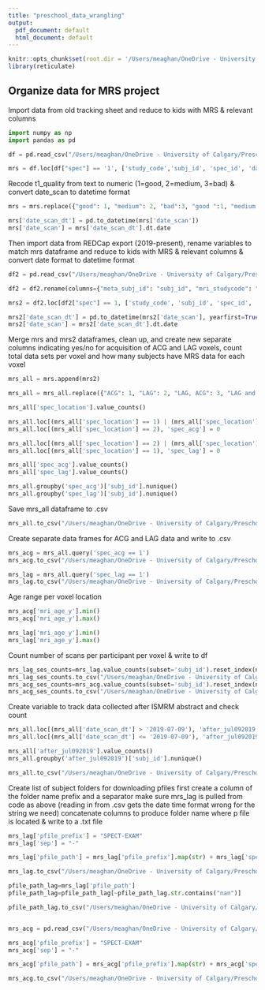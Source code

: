 ```yaml
---
title: "preschool_data_wrangling"
output:
  pdf_document: default
  html_document: default
---
```


```r
knitr::opts_chunk$set(root.dir = '/Users/meaghan/OneDrive - University of Calgary/Preschool_data/MRS')
library(reticulate)
```

## Organize data for MRS project

Import data from old tracking sheet and reduce to kids with MRS & relevant columns
```python
import numpy as np
import pandas as pd 

df = pd.read_csv("/Users/meaghan/OneDrive - University of Calgary/Preschool_data/preschool_mri_data_sheet.csv")

mrs = df.loc[df["spec"] == '1', ['study_code','subj_id', 'spec_id', 'date_scan', 'hand', 'female', 'mri_age_y', 'demographics', 'pp_data', 'sn_data', 'spec', 'spec_location', 't1', 't1_quality', 'dti_b750', 'dti_b2000', 'dti750_te', 'notes']]

```

Recode t1_quality from text to numeric (1=good, 2=medium, 3=bad) & convert date_scan to datetime format
```python
mrs = mrs.replace({"good": 1, "medium": 2, "bad":3, "good ":1, "medium ":2, "bad ":3})

mrs['date_scan_dt'] = pd.to_datetime(mrs['date_scan'])
mrs['date_scan'] = mrs['date_scan_dt'].dt.date
```

Then import data from REDCap export (2019-present), rename variables to match mrs dataframe and reduce to kids with MRS & relevant columns & convert date format to datetime format
```python
df2 = pd.read_csv("/Users/meaghan/OneDrive - University of Calgary/Preschool_data/redcap_report_mri_data_oct1921.csv")

df2 = df2.rename(columns={"meta_subj_id": "subj_id", "mri_studycode": "study_code", "mri_date": "date_scan", "mri_sequence___1": "dti_b750", "mri_sequence___2": "t1", "mri_sequence___3": "t2_star", "mri_sequence___4": "asl", "mri_sequence___5": "fmri", "mri_sequence___6": "t2_anat", "mri_sequence___7": "ihmt", "mri_sequence___8": "spec", "mri_sequence___9": "dti_b2000", "mri_sequence___10": "wm_dti_b900_adol", "mri_sequence___11": "wm_dti_b2000_adol", "mri_te_value_750": "dti750_te", "mri_t1_dq":"t1_quality", "mri_spec_id": "spec_id", "mri_spec_location": "spec_location"})

mrs2 = df2.loc[df2["spec"] == 1, ['study_code', 'subj_id', 'spec_id', 'date_scan', 'mri_age_y', 'spec', 'spec_location', 't1', 't1_quality', 'dti_b750', 'dti_b2000', 'dti750_te']]

mrs2['date_scan_dt'] = pd.to_datetime(mrs2['date_scan'], yearfirst=True)
mrs2['date_scan'] = mrs2['date_scan_dt'].dt.date
```

Merge mrs and mrs2 dataframes, clean up, and create new separate columns indicating yes/no for acquisition of ACG and LAG voxels, count total data sets per voxel and how many subjects have MRS data for each voxel
```python
mrs_all = mrs.append(mrs2)

mrs_all = mrs_all.replace({"ACG": 1, "LAG": 2, "LAG, ACG": 3, "LAG and ACG": 3})

mrs_all['spec_location'].value_counts()

mrs_all.loc[(mrs_all['spec_location'] == 1) | (mrs_all['spec_location'] == 3), 'spec_acg'] = 1
mrs_all.loc[(mrs_all['spec_location'] == 2), 'spec_acg'] = 0

mrs_all.loc[(mrs_all['spec_location'] == 2) | (mrs_all['spec_location'] == 3), 'spec_lag'] = 1
mrs_all.loc[(mrs_all['spec_location'] == 1), 'spec_lag'] = 0

mrs_all['spec_acg'].value_counts()
mrs_all['spec_lag'].value_counts()

mrs_all.groupby('spec_acg')['subj_id'].nunique()
mrs_all.groupby('spec_lag')['subj_id'].nunique()
```
Save mrs_all dataframe to .csv
```python
mrs_all.to_csv("/Users/meaghan/OneDrive - University of Calgary/Preschool_data/MRS/data/mrs_data_summary_Oct2021.csv", index=False)
```


Create separate data frames for ACG and LAG data and write to .csv
```python
mrs_acg = mrs_all.query('spec_acg == 1')
mrs_acg.to_csv("/Users/meaghan/OneDrive - University of Calgary/Preschool_data/MRS/data/mrs_data_ACG_Oct2021.csv", index=False)

mrs_lag = mrs_all.query('spec_lag == 1')
mrs_lag.to_csv("/Users/meaghan/OneDrive - University of Calgary/Preschool_data/MRS/data/mrs_data_LAG_Oct2021.csv", index=False)
```

Age range per voxel location
```python
mrs_acg['mri_age_y'].min()
mrs_acg['mri_age_y'].max()

mrs_lag['mri_age_y'].min()
mrs_lag['mri_age_y'].max()

```

Count number of scans per participant per voxel & write to df
```python
mrs_lag_ses_counts=mrs_lag.value_counts(subset='subj_id').reset_index(name='counts')
mrs_lag_ses_counts.to_csv("/Users/meaghan/OneDrive - University of Calgary/Preschool_data/MRS/data/mrs_lag_ses_counts.csv", index=False)
mrs_acg_ses_counts=mrs_acg.value_counts(subset='subj_id').reset_index(name='counts')
mrs_acg_ses_counts.to_csv("/Users/meaghan/OneDrive - University of Calgary/Preschool_data/MRS/data/mrs_acg_ses_counts.csv", index=False)
```

Create variable to track data collected after ISMRM abstract and check count
```python
mrs_all.loc[(mrs_all['date_scan_dt'] > '2019-07-09'), 'after_jul092019'] = 1
mrs_all.loc[(mrs_all['date_scan_dt'] <= '2019-07-09'), 'after_jul092019'] = 0

mrs_all['after_jul092019'].value_counts()
mrs_all.groupby('after_jul092019')['subj_id'].nunique()

mrs_all.to_csv("/Users/meaghan/OneDrive - University of Calgary/Preschool_data/MRS/data/mrs_data_summary_Oct2021.csv", index=False)
```

Create list of subject folders for downloading pfiles
first create a column of the folder name prefix and a separator
make sure mrs_lag is pulled from code as above (reading in from .csv gets the date time format wrong for the string we need)
concatenate columns to produce folder name where p file is located & write to a .txt file
```python

mrs_lag['pfile_prefix'] = "SPECT-EXAM"
mrs_lag['sep'] = "-"

mrs_lag['pfile_path'] = mrs_lag['pfile_prefix'].map(str) + mrs_lag['spec_id'].astype(str).str.split('.', expand = True)[0] + mrs_lag['sep'].map(str) + mrs_lag['date_scan_dt'].astype(str).str.split(' ', expand = True)[0]

mrs_lag.to_csv("/Users/meaghan/OneDrive - University of Calgary/Preschool_data/MRS/data/mrs_lag_withpaths.csv", index=False)

pfile_path_lag=mrs_lag['pfile_path']
pfile_path_lag=pfile_path_lag[~pfile_path_lag.str.contains("nan")]

pfile_path_lag.to_csv("/Users/meaghan/OneDrive - University of Calgary/Preschool_data/MRS/data/mrs_lag_pfile_dir.txt", sep ='\t', header=False, index=False)


mrs_acg = pd.read_csv("/Users/meaghan/OneDrive - University of Calgary/Preschool_data/MRS/data/mrs_data_ACG_Oct2021.csv")

mrs_acg['pfile_prefix'] = "SPECT-EXAM"
mrs_acg['sep'] = "-"

mrs_acg['pfile_path'] = mrs_acg['pfile_prefix'].map(str) + mrs_acg['spec_id'].astype(str).str.split('.', expand = True)[0] + mrs_acg['sep'].map(str) + mrs_acg['date_scan_dt'].astype(str).str.split(' ', expand = True)[0]

mrs_acg.to_csv("/Users/meaghan/OneDrive - University of Calgary/Preschool_data/MRS/data/mrs_data_ACG_Oct2021.csv", index=False)
```

